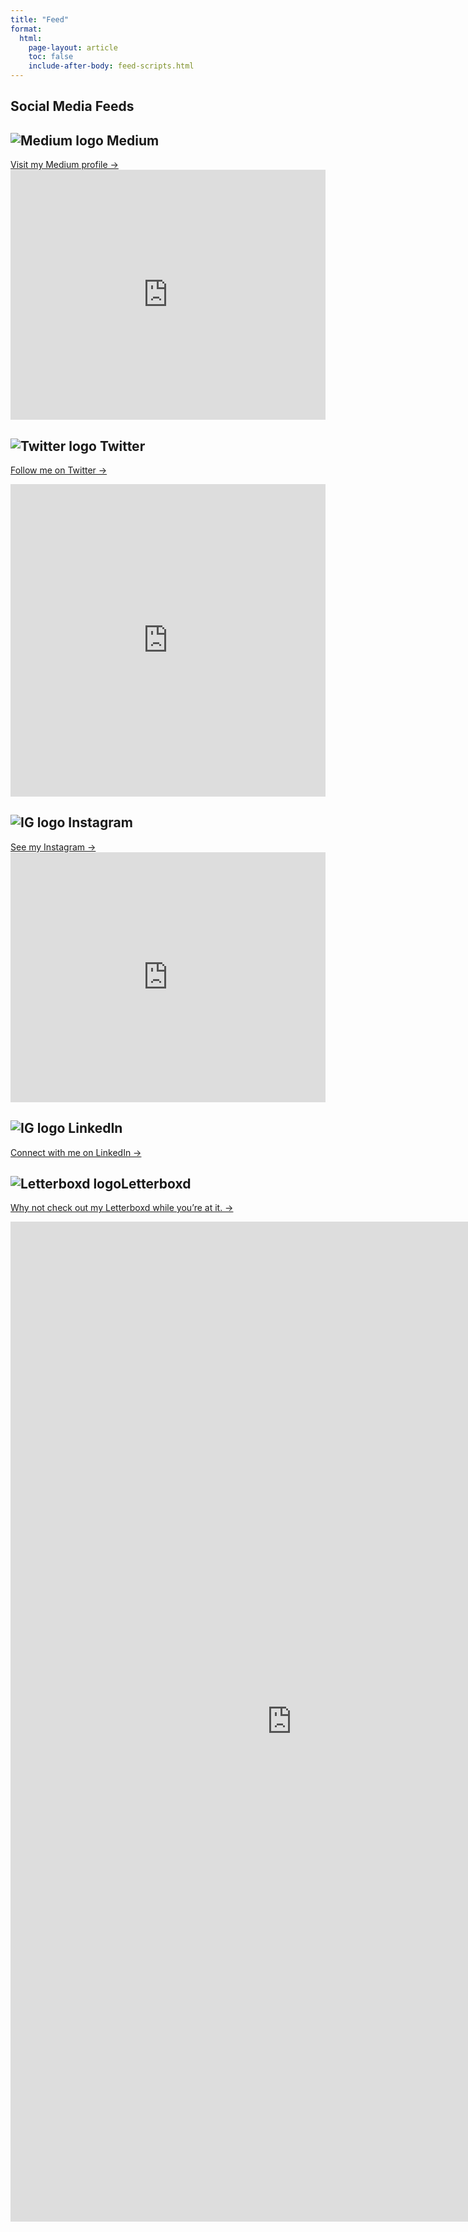 ```yaml
---
title: "Feed"
format:
  html:
    page-layout: article
    toc: false
    include-after-body: feed-scripts.html
---
```


## Social Media Feeds

<div class="feed-grid">

<div class="card">
<h2><img src="https://images.icon-icons.com/3041/PNG/512/medium_logo_icon_189223.png" alt="Medium logo" class="feed-logo"> Medium</h2>
<a href="https://medium.com/@adam.jb.koplik" target="_blank">Visit my Medium profile →</a>
<iframe src="https://rss.app/embed/v1/wall/aE9B7BIdx0sJq1cm" frameborder="0" width="100%" height="400" style="border:0;"></iframe>
</div>

<div class="card">
<h2><img src="https://upload.wikimedia.org/wikipedia/commons/thumb/6/6f/Logo_of_Twitter.svg/1200px-Logo_of_Twitter.svg.png" alt="Twitter logo" class="feed-logo"> Twitter</h2>
<a href="https://x.com/adamkoplik" target="_blank">Follow me on Twitter →</a>

<iframe 
  src="https://rss.app/embed/v1/list/ebMrEFff7WQV46sv"
  frameborder="0" 
  width="100%" 
  height="500"
  style="border:0;">
</iframe>
</div>

<div class="card">
<h2><img src="https://upload.wikimedia.org/wikipedia/commons/thumb/a/a5/Instagram_icon.png/500px-Instagram_icon.png" alt="IG logo" class="feed-logo"> Instagram</h2>
<a href="https://instagram.com/adam.lytics" target="_blank">See my Instagram →</a>
<iframe src="https://rss.app/embed/v1/wall/zjEdWXr0pBdvsJ4q" frameborder="0" width="100%" height="400" style="border:0;"></iframe>
</div>

<div class="card">
<h2><img src="https://upload.wikimedia.org/wikipedia/commons/thumb/c/ca/LinkedIn_logo_initials.png/960px-LinkedIn_logo_initials.png" alt="IG logo" class="feed-logo"> LinkedIn</h2>
  <a href="https://www.linkedin.com/in/adamkoplik/" target="_blank">Connect with me on LinkedIn →</a>
<div class="linkedin-card">
<!-- LinkedIn badge -->
<script src="https://platform.linkedin.com/badges/js/profile.js" async defer type="text/javascript"></script>
<div class="LI-profile-badge"  data-version="v1" data-size="large" data-locale="en_US" data-type="vertical" data-theme="light" data-vanity="adamkoplik">
</div>
</div>
</div>

<div class="card">
<h2><img src="https://a.ltrbxd.com/logos/letterboxd-decal-dots-pos-rgb.svg" alt="Letterboxd logo" class="feed-logo">Letterboxd</h2>
  <a href="https://letterboxd.com/adamkoplik/films/diary/" target="_blank">Why not check out my Letterboxd while you're at it. →</a>

<iframe width="900" height="1600" src="https://rss.app/embed/v1/wall/mevhBxbPIeGuQreE" frameborder="0"></iframe>


</div>


</div>
</div>